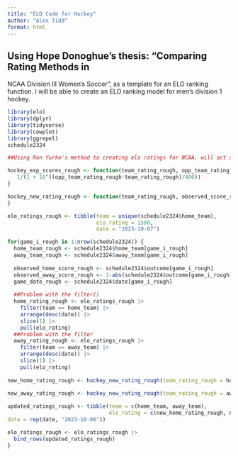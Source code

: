 ```yaml
---
title: "ELO Code for Hockey"
author: "Alex Tidd"
format: html
---
```


## Using Hope Donoghue's thesis: "Comparing Rating Methods in
NCAA Division III Women’s Soccer", as a template for an ELO ranking function. I will be able to create an ELO ranking model for men's division 1 hockey.

```r
library(elo)
library(dplyr)
library(tidyverse)
library(cowplot)
library(ggrepel)
schedule2324
```

```r
##Using Ron Yurko's method to creating elo ratings for NCAA, will act as skeleton as k values and scaling factors are not optimized

hockey_exp_scores_rough <- function(team_rating_rough, opp_team_rating_rough) {
   1/(1 + 10^((opp_team_rating_rough-team_rating_rough)/400))
}

hockey_new_rating_rough <- function(team_rating_rough, observed_score_rough, expected_score_rough, update_factor_rough = 20) {team_rating_rough + update_factor_rough * (observed_score_rough - expected_score_rough)
}

elo_ratings_rough <- tibble(team = unique(schedule2324$home_team),
                            elo_rating = 1500,
                            date = "2023-10-07")

for(game_i_rough in 1:nrow(schedule2324)) {
  home_team_rough <- schedule2324$home_team[game_i_rough]
  away_team_rough <- schedule2324$away_team[game_i_rough]
  
  observed_home_score_rough <- schedule2324$outcome[game_i_rough]
  observed_away_score_rough <- 1-abs(schedule2324$outcome[game_i_rough])
  game_date_rough <- schedule2324$date[game_i_rough]
  
  ##Problem with the filter()
  home_rating_rough <- elo_ratings_rough |>
    filter(team == home_team) |>
    arrange(desc(date)) |>
    slice(1) |>
    pull(elo_rating)
  ##Problem with the filter
  away_rating_rough <- elo_ratings_rough |>
    filter(team == away_team) |>
    arrange(desc(date)) |>
    slice(1) |>
    pull(elo_rating)
  
new_home_rating_rough <- hockey_new_rating_rough(team_rating_rough = home_rating_rough, observed_score_rough = observed_home_score_rough, expected_score_rough = hockey_exp_scores_rough(home_rating_rough, away_rating_rough))
  
new_away_rating_rough <- hockey_new_rating_rough(team_rating_rough = away_rating_rough, observed_score_rough = observed_away_score_rough, expected_score_rough = hockey_exp_scores_rough(away_rating_rough, home_rating_rough))

updated_ratings_rough <- tibble(team = c(home_team, away_team),
                                elo_rating = c(new_home_rating_rough, new_away_rating_rough),
date = rep(date, "2023-10-08"))

elo_ratings_rough <- elo_ratings_rough |>
  bind_rows(updated_ratings_rough)
}
```




